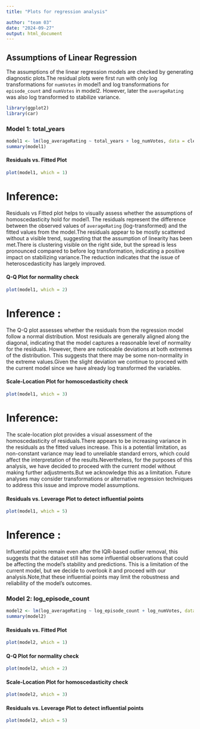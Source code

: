 ```yaml
---
title: "Plots for regression analysis"

author: "team 03"
date: "2024-09-27"
output: html_document
---
```


## Assumptions of Linear Regression

The assumptions of the linear regression models are checked by generating diagnostic plots.The residual plots were first run with only log transformations for `numVotes` in model1 and log transformations for `episode_count` and `numVotes` in model2. However, later the `averageRating` was also log transformed to stabilize variance.


```r
library(ggplot2)
library(car)
```


### Model 1: total_years

```r
model1 <- lm(log_averageRating ~ total_years + log_numVotes, data = cleaned_data)
summary(model1)
```


#### Residuals vs. Fitted Plot

```r

plot(model1, which = 1)

```


# Inference: 
Residuals vs Fitted plot helps to visually assess whether the assumptions of homoscedasticity hold for model1. The residuals represent the difference between the observed values of `averageRating` (log-transformed) and the fitted values from the model.The residuals appear to be mostly scattered without a visible trend, suggesting that the assumption of linearity has been met.There is clustering visible on the right side, but the spread is less pronounced compared to before log transformation, indicating a positive impact on stabilizing variance.The reduction indicates that the issue of heteroscedasticity has largely improved.


#### Q-Q Plot for normality check

```r
plot(model1, which = 2)

```


# Inference :
The Q-Q plot assesses whether the residuals from the regression model follow a normal distribution. Most residuals are generally aligned along the diagonal, indicating that the model captures a reasonable level of normality for the residuals. However, there are noticeable deviations at both extremes of the distribution. This suggests that there may be some non-normality in the extreme values.Given the slight deviation we continue to proceed with the current model since we have already log transformed the variables.


#### Scale-Location Plot for homoscedasticity check

```r
plot(model1, which = 3)
```


# Inference:
The scale-location plot provides a visual assessment of the homoscedasticity of residuals.There appears to be increasing variance in the residuals as the fitted values increase. This is a potential limitation, as non-constant variance may lead to unreliable standard errors, which could affect the interpretation of the results.Nevertheless, for the purposes of this analysis, we have decided to proceed with the current model without making further adjustments.But we acknowledge this as a limitation. Future analyses may consider transformations or alternative regression techniques to address this issue and improve model assumptions. 


#### Residuals vs. Leverage Plot to detect influential points

```r
plot(model1, which = 5)
```


# Inference :

Influential points remain even after the IQR-based outlier removal, this suggests that the dataset still has some influential observations that could be affecting the model's stability and predictions. This is a limitation of the current model, but we decide to overlook it and proceed with our analysis.Note,that these influential points may limit the robustness and reliability of the model's outcomes. 

### Model 2: log_episode_count

```r
model2 <- lm(log_averageRating ~ log_episode_count + log_numVotes, data = cleaned_data)
summary(model2)
```


#### Residuals vs. Fitted Plot

```r

plot(model2, which = 1)

```


#### Q-Q Plot for normality check

```r
plot(model2, which = 2)

```


#### Scale-Location Plot for homoscedasticity check

```r
plot(model2, which = 3)
```


#### Residuals vs. Leverage Plot to detect influential points

```r
plot(model2, which = 5)
```





